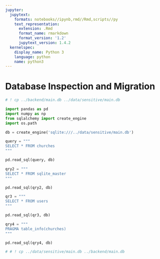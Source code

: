 ```yaml
---
jupyter:
  jupytext:
    formats: notebooks//ipynb,rmd//Rmd,scripts//py
    text_representation:
      extension: .Rmd
      format_name: rmarkdown
      format_version: '1.2'
      jupytext_version: 1.4.2
  kernelspec:
    display_name: Python 3
    language: python
    name: python3
---
```


# Database Inspection and Migration

```python
# ! cp ../backend/main.db ../data/sensitive/main.db
```

```python
import pandas as pd
import numpy as np
from sqlalchemy import create_engine
import os.path
```

```python
db = create_engine('sqlite:///../data/sensitive/main.db')
```

```python
query = """
SELECT * FROM churches
"""
```

```python
pd.read_sql(query, db)
```

```python
qry2 = """
SELECT * FROM sqlite_master
"""
```

```python
pd.read_sql(qry2, db)
```

```python
qr3 = """
SELECT * FROM users
"""
```

```python
pd.read_sql(qr3, db)
```

```python
qry4 = """
PRAGMA table_info(churches)
"""
```

```python
pd.read_sql(qry4, db)
```

```python
# # ! cp ../data/sensitive/main.db ../backend/main.db
```
